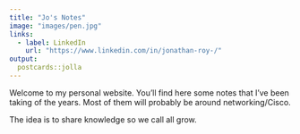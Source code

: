 ```yaml
---
title: "Jo's Notes"
image: "images/pen.jpg"
links:
  - label: LinkedIn
    url: "https://www.linkedin.com/in/jonathan-roy-/"
output:
  postcards::jolla
---
```


Welcome to my personal website. You'll find here some notes that I've been taking of the years. Most of them will probably be around networking/Cisco.

The idea is to share knowledge so we call all grow.
